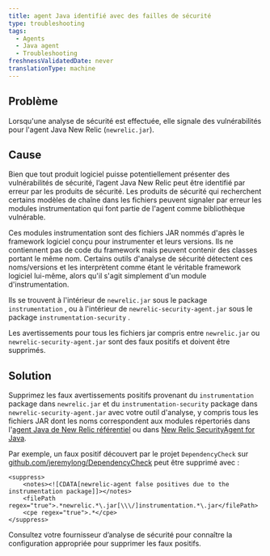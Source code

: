 ```yaml
---
title: agent Java identifié avec des failles de sécurité
type: troubleshooting
tags:
  - Agents
  - Java agent
  - Troubleshooting
freshnessValidatedDate: never
translationType: machine
---
```


## Problème

Lorsqu&apos;une analyse de sécurité est effectuée, elle signale des vulnérabilités pour l&apos;agent Java New Relic (`newrelic.jar`).

## Cause

Bien que tout produit logiciel puisse potentiellement présenter des vulnérabilités de sécurité, l’agent Java New Relic peut être identifié par erreur par les produits de sécurité. Les produits de sécurité qui recherchent certains modèles de chaîne dans les fichiers peuvent signaler par erreur les modules instrumentation qui font partie de l&apos;agent comme bibliothèque vulnérable.

Ces modules instrumentation sont des fichiers JAR nommés d&apos;après le framework logiciel conçu pour instrumenter et leurs versions. Ils ne contiennent pas de code du framework mais peuvent contenir des classes portant le même nom. Certains outils d&apos;analyse de sécurité détectent ces noms/versions et les interprètent comme étant le véritable framework logiciel lui-même, alors qu&apos;il s&apos;agit simplement d&apos;un module d&apos;instrumentation.

Ils se trouvent à l&apos;intérieur de `newrelic.jar` sous le package `instrumentation` , ou à l&apos;intérieur de `newrelic-security-agent.jar` sous le package `instrumentation-security` .

Les avertissements pour tous les fichiers jar compris entre `newrelic.jar` ou `newrelic-security-agent.jar` sont des faux positifs et doivent être supprimés.

## Solution

Supprimez les faux avertissements positifs provenant du `instrumentation` package dans `newrelic.jar` et du `instrumentation-security` package dans `newrelic-security-agent.jar` avec votre outil d&apos;analyse, y compris tous les fichiers JAR dont les noms correspondent aux modules répertoriés dans l&apos;[agent Java de New Relic référentiel](https://github.com/newrelic/newrelic-java-agent/tree/main/instrumentation) ou dans [New Relic SecurityAgent for Java](https://github.com/newrelic/csec-java-agent/tree/main/instrumentation-security).

Par exemple, un faux positif découvert par le projet `DependencyCheck` sur [github.com/jeremylong/DependencyCheck](https://github.com/jeremylong/DependencyCheck) peut être supprimé avec :

```jar
<suppress>
    <notes><![CDATA[newrelic-agent false positives due to the instrumentation package]]></notes>
    <filePath regex="true">.*newrelic.*\.jar[\\\/]instrumentation.*\.jar</filePath>
    <cpe regex="true">.*</cpe>
</suppress>
```

Consultez votre fournisseur d’analyse de sécurité pour connaître la configuration appropriée pour supprimer les faux positifs.